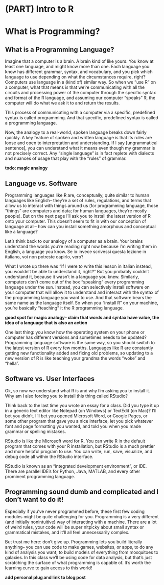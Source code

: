 # (PART) Intro to R {-} 

# What is Programming?
 
## What is a Programming Language?
 Imagine that a computer is a brain. A brain kind of like yours. You know at least one language, and might know more than one. Each language you know has different grammar, syntax, and vocabulary, and you pick which language to use depending on what the circumstances require, right? Computers use language in a (kind of) similar way. So when we "use R" on a computer, what that means is that we're communicating with all the circuits and processing power of the computer through the specific syntax and format of the R language, and assuming our computer "speaks" R, the computer will do what we ask it to and return the results. 

This process of communicating with a computer via a specific, predefined syntax is called programming. And that specific, predefined syntax is called a programming language. 

Now, the analogy to a real-world, spoken language breaks down fairly quickly. A key feature of spoken and written language is that its rules are loose and open to interpretation and understanding. If I say [ungrammatical sentence], you can understand what it means even though my grammar is not precisely correct. Any "single language" is in fact replete with dialects and nuances of usage that play with the "rules" of grammar. 


**todo: magic analogy**


## Language vs. Software
Programming languages like R are, conceptually, quite similar to human languages like English-- they're a set of rules, regulations, and terms that allow us to interact with things around us (for programming language, those "things" are computers and data; for human languages, they're mostly people). But on the next page I'll ask you to install the latest version of R onto your computer. This doesn't seem to fit in with our conception of language at all-- how can you install something amorphous and conceptual like a language?

Let's think back to our analogy of a computer as a brain. Your brains understand the words you're reading right now because I'm writing them in English, a language you know. Se io invece scrivessi questa lezione in italiano, voi non potreste capirlo, vero?

What I wrote up there was "If I were to write this lesson in Italian instead, you wouldn't be able to understand it, right?" But you probably couldn't understand it, because it wasn't in a language you knew. Similarly, computers don't come out of the box "speaking" every programming language under the sun. Instead, you can selectively install software on your computer that will allow it to understand and interact with the syntax of the programming language you want to use. And that software bears the same name as the language itself. So when you "install R" on your machine, you're basically "teaching" it the R programming language. 

**good spot for magic analogy-- claim that words and syntax have value, the idea of a language that is also an action**

One last thing: you know how the operating system on your phone or computer has different versions and sometimes needs to be updated? Programming language software is the same way, so you should switch to the latest version of R every few months. Languages like R are constantly getting new functionality added and fixing old problems, so updating to a new version of R is like teaching your grandma the words "woke" and "hella". 

 
## Software vs. User Interfaces
Ok, so now we understand what R is and why I'm asking you to install it. Why am I also forcing you to install this thing called RStudio?

Think back to the last time you wrote an essay for a class. Did you type it up in a generic text editor like Notepad (on Windows) or TextEdit (on Mac)? I'll bet you didn't. I'll bet you opened Microsoft Word, or Google Pages, or some other program that gave you a nice interface, let you pick whatever font and page formatting you wanted, and told you when you made grammar or spelling mistakes. 

RStudio is like the Microsoft word for R. You can write R in the default program that comes with your R installation, but RStudio is a much prettier and more helpful program to use. You can write, run, save, visualize, and debug code all within the RStudio interface. 

RStudio is known as an "integrated development environment", or IDE. There are parallel IDE's for Python, Java, MATLAB, and every other prominent programming language. 

 
## Programming sound dumb and complicated and I don't want to do it!
Especially if you've never programmed before, these first few coding modules might be quite challenging for you. Programming is a very different (and initially nonintuitive) way of interacting with a machine. There are a lot of weird rules, your code will be super nitpicky about small syntax or grammatical mistakes, and it'll all feel unnecessarily complex. 

But trust me here: don't give up. Programming lets you build literally anything-- you can use code to make games, websites, or apps, to do any kind of analysis you want, to build models of everything from mosquitoes to galaxies. In this class we'll be using code for data analysis, but that's just scratching the surface of what programming is capable of. It's worth the learning curve to gain access to this world!

**add personal plug and link to blog post** 